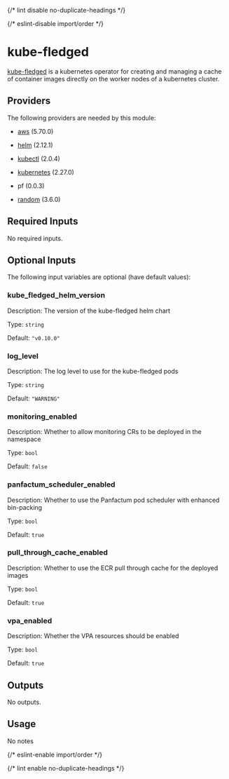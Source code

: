 
{/* lint disable no-duplicate-headings */}

{/* eslint-disable import/order */}

<ModuleHeader name="kube_fledged" sourceHref="https://github.com/Panfactum/stack/tree/__PANFACTUM_VERSION_MAIN__/packages/infrastructure/kube_fledged" status="stable" type="direct" />

# kube-fledged

[kube-fledged](https://github.com/senthilrch/kube-fledged)
is a kubernetes operator for creating and managing a cache of container images
directly on the worker nodes of a kubernetes cluster.

## Providers

The following providers are needed by this module:

* [aws](https://registry.terraform.io/providers/hashicorp/aws/5.70.0/docs) (5.70.0)

* [helm](https://registry.terraform.io/providers/hashicorp/helm/2.12.1/docs) (2.12.1)

* [kubectl](https://registry.terraform.io/providers/alekc/kubectl/2.0.4/docs) (2.0.4)

* [kubernetes](https://registry.terraform.io/providers/hashicorp/kubernetes/2.27.0/docs) (2.27.0)

* pf (0.0.3)

* [random](https://registry.terraform.io/providers/hashicorp/random/3.6.0/docs) (3.6.0)

## Required Inputs

No required inputs.

## Optional Inputs

The following input variables are optional (have default values):

### kube\_fledged\_helm\_version

Description: The version of the kube-fledged helm chart

Type: `string`

Default: `"v0.10.0"`

### log\_level

Description: The log level to use for the kube-fledged pods

Type: `string`

Default: `"WARNING"`

### monitoring\_enabled

Description: Whether to allow monitoring CRs to be deployed in the namespace

Type: `bool`

Default: `false`

### panfactum\_scheduler\_enabled

Description: Whether to use the Panfactum pod scheduler with enhanced bin-packing

Type: `bool`

Default: `true`

### pull\_through\_cache\_enabled

Description: Whether to use the ECR pull through cache for the deployed images

Type: `bool`

Default: `true`

### vpa\_enabled

Description: Whether the VPA resources should be enabled

Type: `bool`

Default: `true`

## Outputs

No outputs.

## Usage

No notes

{/* eslint-enable import/order */}

{/* lint enable no-duplicate-headings */}
